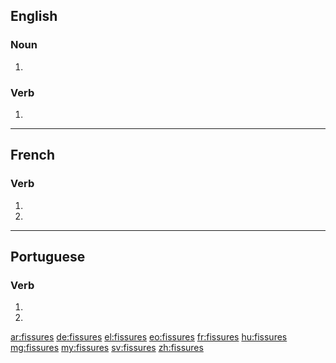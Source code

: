 {{also|fissurés}}
==English==

===Noun===
{{head|en|plural}}

# {{plural of|fissure|lang=en}}

===Verb===
{{head|en}}

# {{en-third-person singular of|fissure}}

----

==French==

===Verb===
{{fr-verb-form}}

# {{conjugation of|fissurer||2|s|pres|ind|lang=fr}}
# {{conjugation of|fissurer||2|s|pres|sub|lang=fr}}

----

==Portuguese==

===Verb===
{{pt-verb-form}}

# {{conjugation of|fissurar||2|s|present|subjunctive|lang=pt}}
# {{conjugation of|fissurar||2|s|negative|imperative|lang=pt}}

[[ar:fissures]]
[[de:fissures]]
[[el:fissures]]
[[eo:fissures]]
[[fr:fissures]]
[[hu:fissures]]
[[mg:fissures]]
[[my:fissures]]
[[sv:fissures]]
[[zh:fissures]]